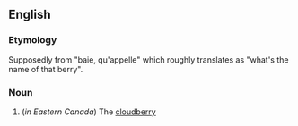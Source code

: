 ==English==

===Etymology===
Supposedly from {{etyl|fr}} "baie, qu'appelle" which roughly translates as "what's the name of that berry".

===Noun===
{{en-noun}}

# (''in Eastern Canada'') The [[cloudberry]]